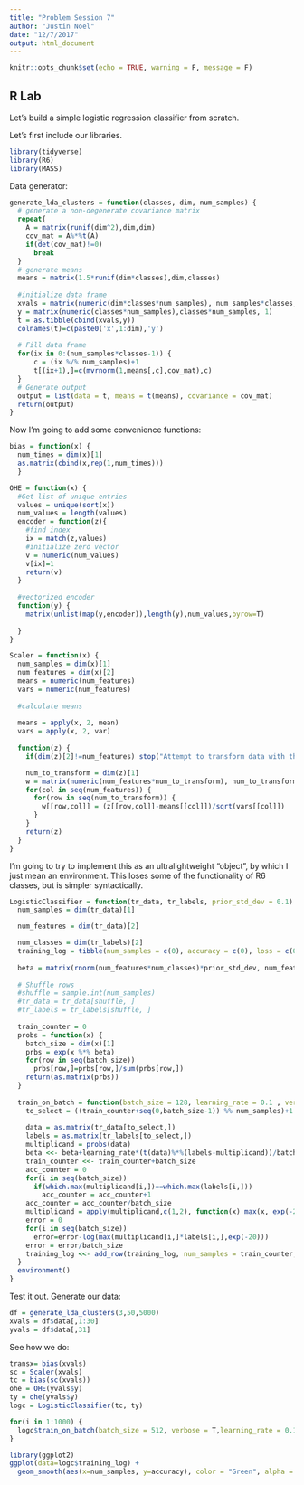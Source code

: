 ```yaml
---
title: "Problem Session 7"
author: "Justin Noel"
date: "12/7/2017"
output: html_document
---
```


```r
knitr::opts_chunk$set(echo = TRUE, warning = F, message = F)
```

## R Lab

Let's build a simple logistic regression classifier from scratch.

Let's first include our libraries.
```r
library(tidyverse)
library(R6)
library(MASS)
```

Data generator:
```r
generate_lda_clusters = function(classes, dim, num_samples) {
  # generate a non-degenerate covariance matrix
  repeat{
    A = matrix(runif(dim^2),dim,dim)  
    cov_mat = A%*%t(A)
    if(det(cov_mat)!=0)
      break
  }
  # generate means
  means = matrix(1.5*runif(dim*classes),dim,classes)
  
  #initialize data frame
  xvals = matrix(numeric(dim*classes*num_samples), num_samples*classes, dim)
  y = matrix(numeric(classes*num_samples),classes*num_samples, 1)
  t = as.tibble(cbind(xvals,y))
  colnames(t)=c(paste0('x',1:dim),'y')
  
  # Fill data frame
  for(ix in 0:(num_samples*classes-1)) {
      c = (ix %/% num_samples)+1
      t[(ix+1),]=c(mvrnorm(1,means[,c],cov_mat),c)
  }
  # Generate output
  output = list(data = t, means = t(means), covariance = cov_mat)
  return(output)
}
```


Now I'm going to add some convenience functions:
```r
bias = function(x) { 
  num_times = dim(x)[1]
  as.matrix(cbind(x,rep(1,num_times)))
  }

OHE = function(x) {
  #Get list of unique entries
  values = unique(sort(x))
  num_values = length(values)
  encoder = function(z){
    #find index
    ix = match(z,values)
    #initialize zero vector
    v = numeric(num_values)
    v[ix]=1
    return(v)
  }
  
  #vectorized encoder
  function(y) {
    matrix(unlist(map(y,encoder)),length(y),num_values,byrow=T)
    
  }
}

Scaler = function(x) {
  num_samples = dim(x)[1]
  num_features = dim(x)[2]
  means = numeric(num_features)
  vars = numeric(num_features)
  
  #calculate means
  
  means = apply(x, 2, mean)
  vars = apply(x, 2, var)
  
  function(z) {
    if(dim(z)[2]!=num_features) stop("Attempt to transform data with the incorrect number of features")

    num_to_transform = dim(z)[1]
    w = matrix(numeric(num_features*num_to_transform), num_to_transform, num_features)
    for(col in seq(num_features)) {
      for(row in seq(num_to_transform)) {
        w[[row,col]] = (z[[row,col]]-means[[col]])/sqrt(vars[[col]])
      }
    }
    return(z)
  }
}
```

I'm going to try to implement this as an ultralightweight "object", by which I just mean an environment. This loses some of the functionality of R6 classes, but is simpler syntactically. 

```r
LogisticClassifier = function(tr_data, tr_labels, prior_std_dev = 0.1) {
  num_samples = dim(tr_data)[1]

  num_features = dim(tr_data)[2]

  num_classes = dim(tr_labels)[2]
  training_log = tibble(num_samples = c(0), accuracy = c(0), loss = c(0))
  
  beta = matrix(rnorm(num_features*num_classes)*prior_std_dev, num_features, num_classes)
  
  # Shuffle rows
  #shuffle = sample.int(num_samples)
  #tr_data = tr_data[shuffle, ]
  #tr_labels = tr_labels[shuffle, ]
  
  train_counter = 0
  probs = function(x) {
    batch_size = dim(x)[1]
    prbs = exp(x %*% beta)
    for(row in seq(batch_size))
      prbs[row,]=prbs[row,]/sum(prbs[row,])
    return(as.matrix(prbs))
  }
  
  train_on_batch = function(batch_size = 128, learning_rate = 0.1 , verbose = F) {
    to_select = ((train_counter+seq(0,batch_size-1)) %% num_samples)+1
    
    data = as.matrix(tr_data[to_select,])
    labels = as.matrix(tr_labels[to_select,])
    multiplicand = probs(data)
    beta <<- beta+learning_rate*(t(data)%*%(labels-multiplicand))/batch_size
    train_counter <<- train_counter+batch_size
    acc_counter = 0
    for(i in seq(batch_size))
      if(which.max(multiplicand[i,])==which.max(labels[i,]))
        acc_counter = acc_counter+1
    acc_counter = acc_counter/batch_size
    multiplicand = apply(multiplicand,c(1,2), function(x) max(x, exp(-20)))
    error = 0
    for(i in seq(batch_size))
      error=error-log(max(multiplicand[i,]*labels[i,],exp(-20)))
    error = error/batch_size
    training_log <<- add_row(training_log, num_samples = train_counter, accuracy = acc_counter,loss = error)
  }
  environment()
}
```

Test it out.
Generate our data:
```r
df = generate_lda_clusters(3,50,5000)
xvals = df$data[,1:30]
yvals = df$data[,31]
```
See how we do:
```r
transx= bias(xvals)
sc = Scaler(xvals)
tc = bias(sc(xvals))
ohe = OHE(yvals$y)
ty = ohe(yvals$y)
logc = LogisticClassifier(tc, ty)
```

```r
for(i in 1:1000) {
  logc$train_on_batch(batch_size = 512, verbose = T,learning_rate = 0.1)
}
```
```r
library(ggplot2)
ggplot(data=logc$training_log) + 
  geom_smooth(aes(x=num_samples, y=accuracy), color = "Green", alpha = 0.5)
```

